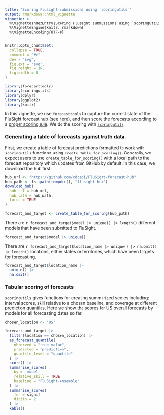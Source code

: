 ```yaml
---
title: "Scoring Flusight submissions using `scoringutils`"
output: rmarkdown::html_vignette
vignette: >
  %\VignetteIndexEntry{Scoring Flusight submissions using `scoringutils`}
  %\VignetteEngine{knitr::rmarkdown}
  %\VignetteEncoding{UTF-8}
---
```


```r
knitr::opts_chunk$set(
  collapse = TRUE,
  comment = "#>",
  dev = "svg",
  fig.ext = "svg",
  fig.height = 16,
  fig.width = 8
)
```

```r
library(forecasttools)
library(scoringutils)
library(dplyr)
library(ggplot2)
library(knitr)
```

In this vignette, we use `forecasttools` to capture the current state of the FluSight forecast hub (see [here](https://github.com/cdcepi/FluSight-forecast-hub)), and then score the forecasts according to a [proper scoring rule](https://en.wikipedia.org/wiki/Scoring_rule). We do the scoring with [`scoringutils`](https://github.com/epiforecasts/scoringutils).

### Generating a table of forecasts against truth data.

First, we create a table of forecast predictions formatted to work with `scoringutils` functions using `create_table_for_scoring()`. Generally, we expect users to use `create_table_for_scoring()` with a local path to the forecast repository which updates from GitHub by default. In this case, we download the hub first.

```r
hub_url <- "https://github.com/cdcepi/FluSight-forecast-hub"
hub_path <- fs::path(tempdir(), "flusight-hub")
download_hub(
  hub_url = hub_url,
  hub_path = hub_path,
  force = TRUE
)

forecast_and_target <- create_table_for_scoring(hub_path)
```
There are `r forecast_and_target$model |> unique() |> length()` different models that have been submitted to FluSight.

```r
forecast_and_target$model |> unique()
```

There are `r forecast_and_target$location_name |> unique() |> na.omit() |> length()` locations, either states or territories, which have been targets for forecasting.

```r
forecast_and_target$location_name |>
  unique() |>
  na.omit()
```

### Tabular scoring of forecasts

`scoringutils` gives functions for creating summarized scores including: interval scores, skill relative to a chosen baseline, and coverage at different prediction quantiles. Here we show the scores for US overall forecasts by models for all forecasting dates so far.


```r
chosen_location <- "US"

forecast_and_target |>
  filter(location == chosen_location) |>
  as_forecast_quantile(
    observed = "true_value",
    predicted = "prediction",
    quantile_level = "quantile"
  ) |>
  score() |>
  summarise_scores(
    by = "model",
    relative_skill = TRUE,
    baseline = "FluSight-ensemble"
  ) |>
  summarise_scores(
    fun = signif,
    digits = 2
  ) |>
  kable()
```
